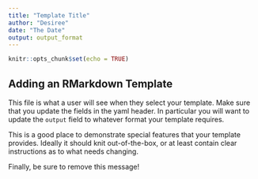 ```yaml
---
title: "Template Title"
author: "Desiree"
date: "The Date"
output: output_format
---
```


```r
knitr::opts_chunk$set(echo = TRUE)
```

## Adding an RMarkdown Template

This file is what a user will see when they select your template. Make sure that you update the fields in the yaml header. In particular you will want to update the `output` field to whatever format your template requires.

This is a good place to demonstrate special features that your template provides. Ideally it should knit out-of-the-box, or at least contain clear instructions as to what needs changing.

Finally, be sure to remove this message!
